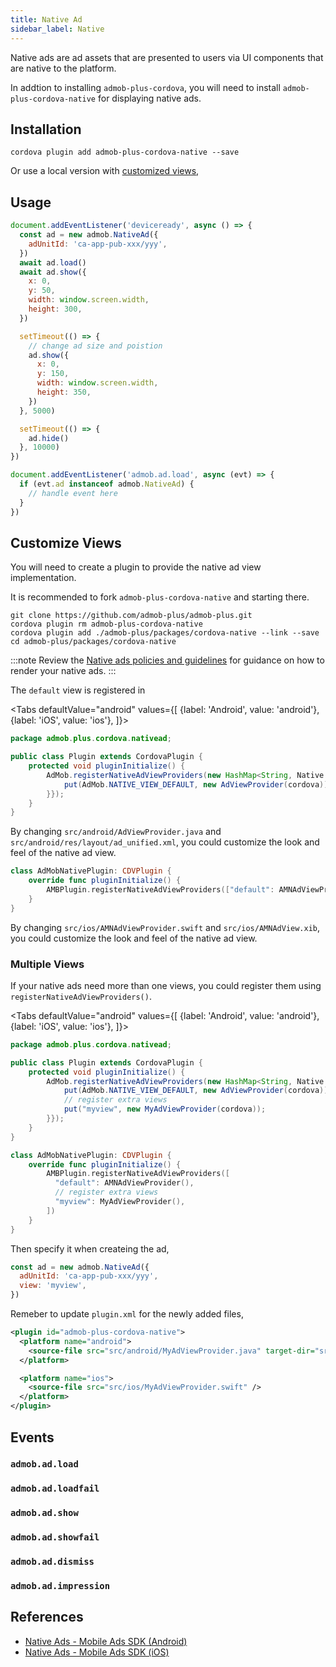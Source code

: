 ```yaml
---
title: Native Ad
sidebar_label: Native
---
```



Native ads are ad assets that are presented to users via UI components that are native to the platform.

In addtion to installing `admob-plus-cordova`, you will need to install `admob-plus-cordova-native` for displaying native ads.

## Installation

```sh-session
cordova plugin add admob-plus-cordova-native --save
```

Or use a local version with [customized views](#customize-views),

## Usage

```js
document.addEventListener('deviceready', async () => {
  const ad = new admob.NativeAd({
    adUnitId: 'ca-app-pub-xxx/yyy',
  })
  await ad.load()
  await ad.show({
    x: 0,
    y: 50,
    width: window.screen.width,
    height: 300,
  })

  setTimeout(() => {
    // change ad size and poistion
    ad.show({
      x: 0,
      y: 150,
      width: window.screen.width,
      height: 350,
    })
  }, 5000)

  setTimeout(() => {
    ad.hide()
  }, 10000)
})

document.addEventListener('admob.ad.load', async (evt) => {
  if (evt.ad instanceof admob.NativeAd) {
    // handle event here
  }
})
```

## Customize Views

You will need to create a plugin to provide the native ad view implementation.

It is recommended to fork `admob-plus-cordova-native` and starting there.

```sh-session
git clone https://github.com/admob-plus/admob-plus.git
cordova plugin rm admob-plus-cordova-native
cordova plugin add ./admob-plus/packages/cordova-native --link --save
cd admob-plus/packages/cordova-native
```

:::note
Review the [Native ads policies and guidelines](https://support.google.com/admob/answer/6329638) for guidance on how to render your native ads.
:::

The `default` view is registered in

<Tabs
  defaultValue="android"
  values={[
    {label: 'Android', value: 'android'},
    {label: 'iOS', value: 'ios'},
  ]}>
  <TabItem value="android">

```java {6} title=src/android/Plugin.java
package admob.plus.cordova.nativead;

public class Plugin extends CordovaPlugin {
    protected void pluginInitialize() {
        AdMob.registerNativeAdViewProviders(new HashMap<String, Native.ViewProvider>() {{
            put(AdMob.NATIVE_VIEW_DEFAULT, new AdViewProvider(cordova));
        }});
    }
}
```

By changing `src/android/AdViewProvider.java` and `src/android/res/layout/ad_unified.xml`,
you could customize the look and feel of the native ad view.

  </TabItem>
  <TabItem value="ios">

```swift {3} title=src/ios/AdMobNativePlugin.swift
class AdMobNativePlugin: CDVPlugin {
    override func pluginInitialize() {
        AMBPlugin.registerNativeAdViewProviders(["default": AMNAdViewProvider()])
    }
}
```

By changing `src/ios/AMNAdViewProvider.swift` and `src/ios/AMNAdView.xib`,
you could customize the look and feel of the native ad view.

  </TabItem>
</Tabs>

### Multiple Views

If your native ads need more than one views, you could register them using `registerNativeAdViewProviders()`.

<Tabs
  defaultValue="android"
  values={[
    {label: 'Android', value: 'android'},
    {label: 'iOS', value: 'ios'},
  ]}>
  <TabItem value="android">

```java {7-8} title=src/android/Plugin.java
package admob.plus.cordova.nativead;

public class Plugin extends CordovaPlugin {
    protected void pluginInitialize() {
        AdMob.registerNativeAdViewProviders(new HashMap<String, Native.ViewProvider>() {{
            put(AdMob.NATIVE_VIEW_DEFAULT, new AdViewProvider(cordova));
            // register extra views
            put("myview", new MyAdViewProvider(cordova));
        }});
    }
}
```

  </TabItem>
  <TabItem value="ios">

```swift {5-6} title=src/ios/AdMobNativePlugin.swift
class AdMobNativePlugin: CDVPlugin {
    override func pluginInitialize() {
        AMBPlugin.registerNativeAdViewProviders([
          "default": AMNAdViewProvider(),
          // register extra views
          "myview": MyAdViewProvider(),
        ])
    }
}
```

  </TabItem>
</Tabs>

Then specify it when createing the ad,

```js {3}
const ad = new admob.NativeAd({
  adUnitId: 'ca-app-pub-xxx/yyy',
  view: 'myview',
})
```

Remeber to update `plugin.xml` for the newly added files,

```xml {3,7} title=plugin.xml
<plugin id="admob-plus-cordova-native">
  <platform name="android">
    <source-file src="src/android/MyAdViewProvider.java" target-dir="src/admob/plus/cordova/nativead" />
  </platform>

  <platform name="ios">
    <source-file src="src/ios/MyAdViewProvider.swift" />
  </platform>
</plugin>
```

## Events

### `admob.ad.load`

### `admob.ad.loadfail`

### `admob.ad.show`

### `admob.ad.showfail`

### `admob.ad.dismiss`

### `admob.ad.impression`

## References

- [Native Ads - Mobile Ads SDK (Android)](https://developers.google.com/admob/android/native/start)
- [Native Ads - Mobile Ads SDK (iOS)](https://developers.google.com/admob/ios/native/start)
